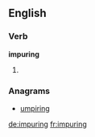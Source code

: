 ==English==

===Verb===
'''impuring'''

# {{present participle of|impure}}

===Anagrams===
* [[umpiring#English|umpiring]]

[[de:impuring]]
[[fr:impuring]]